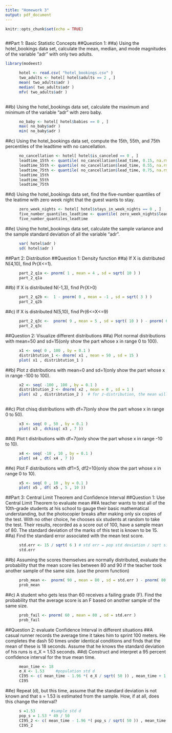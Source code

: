 ---
title: "Homework 3"
output: pdf_document
---

```{r setup, include=FALSE}
knitr::opts_chunk$set(echo = TRUE)
```

```{r}

```

##Part 1: Basic Statistic Concepts
##Question 1:
##a) Using the hotel_bookings data set, calculate the mean, median, and mode magnitudes of the variable “adr” with only two adults. 
```{r}
library(modeest)

      hotel <- read.csv( "hotel_bookings.csv" )
      two_adults <- hotel[ hotel$adults == 2 , ]
      mean( two_adults$adr )
      median( two_adults$adr )
      mfv( two_adults$adr )
      
```

##b) Using the hotel_bookings data set, calculate the maximum and minimum of the variable “adr” with zero baby.
```{r}
      no_baby <- hotel[ hotel$babies == 0 , ]
      max( no_baby$adr )
      min( no_baby$adr )
```

##c) Using the hotel_bookings data set, compute the 15th, 55th, and 75th percentiles of the leadtime with no cancellation.
```{r}
      no_cancellation <- hotel[ hotel$is_canceled == 0 , ]
      leadtime_15th <- quantile( no_cancellation$lead_time, 0.15, na.rm = TRUE )
      leadtime_55th <- quantile( no_cancellation$lead_time, 0.55, na.rm = TRUE )
      leadtime_75th <- quantile( no_cancellation$lead_time, 0.75, na.rm = TRUE )
      leadtime_15th
      leadtime_55th
      leadtime_75th
```

##d) Using the hotel_bookings data set, find the five-number quantiles of the leatime with zero week night that the guest wants to stay.
```{r}
      zero_week_nights <- hotel[ hotel$stays_in_week_nights == 0 , ]
      five_number_quantiles_leadtime <- quantile( zero_week_nights$lead_time, probs = c( 0, 0.25, 0.5, 0.75, 1 ), na.rm = TRUE )
      five_number_quantiles_leadtime
```

##e) Using the hotel_bookings data set, calculate the sample variance and the sample standard deviation of all the variable “adr”.
```{r}
      var( hotel$adr )
      sd( hotel$adr )
```

##Part 2: Distribution
##Question 1: Density function
##a) If X is distributed N(4,10), find Pr(X<=1).
```{r}
      part_2_q1a <- pnorm( 1 , mean = 4 , sd = sqrt( 10 ) )
      part_2_q1a
```
##b) If X is distributed N(-1,3), find Pr(X>0)
```{r}
      part_2_q2b <-  1 - pnorm( 0 , mean = -1 , sd = sqrt( 3 ) )
      part_2_q2b
```
##c) If X is distributed N(5,10), find Pr(6<=X<=9)
```{r}
      part_2_q3c <-  pnorm( 9 , mean = 5 , sd = sqrt( 10 ) ) - pnorm( 6 , mean = 5 , sd = sqrt( 10 ) )
      part_2_q3c
```

##Question 2: Visualize different distributions
##a) Plot normal distributions with mean=50 and sd=15(only show the part whose x in range 0 to 100).
```{r}
      x1 <- seq( 0 , 100 , by = 0.1 )
      distribtution_1 <- dnorm( x1 , mean = 50 , sd = 15 )
      plot( x1 , distribtution_1 )
```
##b) Plot z distributions with mean=0 and sd=1(only show the part whose x in range -100 to 100).
```{r}
      x2 <- seq( -100 , 100 , by = 0.1 )
      distribtution_2 <- dnorm( x2 , mean = 0 , sd = 1 )
      plot( x2 , distribtution_2 )  # for z-distribution, the mean will be 0 and the sd will be 1, which are equal to the given number provided by question b
      
```
##c) Plot chisq distributions with df=7(only show the part whose x in range 0 to 50). 
```{r}
      x3 <- seq( 0 , 50 , by = 0.1 )
      plot( x3 , dchisq( x3 , 7 ))
```
##d) Plot t distributions with df=7(only show the part whose x in range -10 to 10). 
```{r}
      x4 <- seq( -10 , 10 , by = 0.1 )
      plot( x4 , dt( x4 , 7 ))
```
##e) Plot F distributions with df1=5, df2=10(only show the part whose x in range 0 to 10).
```{r}
      x5 <- seq( 0 , 10 , by = 0.1 )
      plot( x5 , df( x5 , 5 , 10 ))
```
##Part 3: Central Limit Theorem and Confidence Interval
##Question 1: Use Central Limit Theorem to evaluate mean
##A teacher wants to test all of the 10th-grade students at his school to gauge their basic mathematical understanding, but the photocopier breaks after making only six copies of the test. With no other choice, he chooses six students at random to take the test. Their results, recorded as a score out of 100, have a sample mean of 80. The standard deviation of the marks of this test is known to be 15.
##a)	Find the standard error associated with the mean test score.
```{r}
      std.err <- 15 / sqrt( 6 ) # std err = pop std deviation / sqrt size
      std.err
```
##b) Assuming the scores themselves are normally distributed, evaluate the probability that the mean score lies between 80 and 90 if the teacher took another sample of the same size. (use the pnorm function)
```{r}
      prob_mean <-  pnorm( 90 , mean = 80 , sd = std.err ) - pnorm( 80 , mean = 80 , sd = std.err )
      prob_mean
```
##c) A student who gets less than 60 receives a failing grade (F). Find the probability that the average score is an F based on another sample of the same size.
```{r}
      prob_fail <- pnorm( 60 , mean = 80 , sd = std.err )
      prob_fail
```

##Question 2: evaluate Confidence Interval in different situations
##A casual runner records the average time it takes him to sprint 100 meters. He completes the dash 50 times under identical conditions and finds that the mean of these is 18 seconds. Assume that he knows the standard deviation of his runs is σ_X = 1.53 seconds.
##d) Construct and interpret a 95 percent confidence interval for the true mean time.
```{r}
      mean_time <- 18
      σ_X <- 1.53     #population std d 
      CI95 <- c( mean_time - 1.96 *( σ_X / sqrt( 50 )) , mean_time + 1.96 *( σ_X / sqrt( 50 ) ) )
      CI95
```
##e) Repeat (d), but this time, assume that the standard deviation is not known and that s = 1.53 is estimated from the sample. How, if at all, does this change the interval?
```{r}
      s =1.53       #sample std d
      pop_s = 1.53 * 49 / 50
      CI95_2 <- c( mean_time - 1.96 *( pop_s / sqrt( 50 )) , mean_time + 1.96 *( pop_s / sqrt( 50 ) ) )
      CI95_2
```





